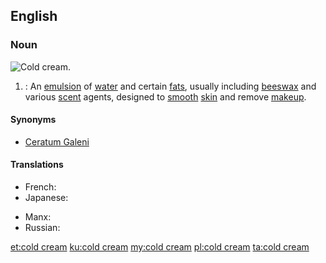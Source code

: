 ==English==

===Noun===
[[File:Cold Cream-2.jpg|thumb|right|Cold cream.]]
{{wikipedia}}
{{en-noun|head=[[cold]] [[cream]]}}
# {{label|en|pharmacy}}: An [[emulsion]] of [[water]] and certain [[fat]]s, usually including [[beeswax]] and various [[scent]] agents, designed to [[smooth]] [[skin]] and remove [[makeup]].

====Synonyms====
* [[Ceratum Galeni]]

====Translations====
{{trans-top|emulsion of water and certain fats}}
* French: {{t|fr|cérat de Galien|m}}
* Japanese: {{t|ja|コールドクリーム|tr=kōrudokurīmu|sc=Jpan}}
{{trans-mid}}
* Manx: {{t|gv|key feayr|m}}
* Russian: {{t|ru|косметическое}}{{t+|ru|молочко́|n}}
{{trans-bottom}}

[[et:cold cream]]
[[ku:cold cream]]
[[my:cold cream]]
[[pl:cold cream]]
[[ta:cold cream]]